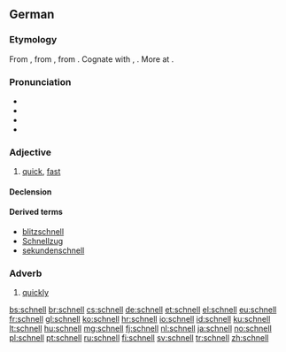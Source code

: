 ==German==

===Etymology===
From {{etyl|gmh|de}} {{term|snel|lang=gmh}}, from {{etyl|goh|de}} {{term|snel||nimble, brave, quick, lively|lang=goh}}, from {{etyl|gem-pro|de}} {{recons|snellaz||active, bold, quick|lang=gem-pro}}. Cognate with {{etyl|nl|-}} {{term|snel|lang=nl}}, {{etyl|en|-}} {{term|snell|lang=en}}. More at {{l|en|snell}}.

===Pronunciation===
*{{IPA|/ʃnɛl/|lang=de}}
*{{audio|De-schnell.ogg|audio (Germany)}}
*{{audio|De-at-schnell.ogg|audio (Austria)}}
* {{rhymes|ɛl|lang=de}}

===Adjective===
{{de-adj|schneller|schnellsten}}

# [[quick]], [[fast]]

====Declension====
{{de-decl-adj|schnell|schneller|schnellst}}

====Derived terms====
* [[blitzschnell]]
* [[Schnellzug]]
* [[sekundenschnell]]

===Adverb===
{{de-adv}}

# [[quickly]]

[[bs:schnell]]
[[br:schnell]]
[[cs:schnell]]
[[de:schnell]]
[[et:schnell]]
[[el:schnell]]
[[eu:schnell]]
[[fr:schnell]]
[[gl:schnell]]
[[ko:schnell]]
[[hr:schnell]]
[[io:schnell]]
[[id:schnell]]
[[ku:schnell]]
[[lt:schnell]]
[[hu:schnell]]
[[mg:schnell]]
[[fj:schnell]]
[[nl:schnell]]
[[ja:schnell]]
[[no:schnell]]
[[pl:schnell]]
[[pt:schnell]]
[[ru:schnell]]
[[fi:schnell]]
[[sv:schnell]]
[[tr:schnell]]
[[zh:schnell]]